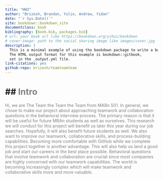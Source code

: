 ```yaml
--- 
title: "HW3"
author: "Brizesh, Brandon, Yulin, Andrew, Yidan"
date: "`r Sys.Date()`"
site: bookdown::bookdown_site
documentclass: book
bibliography: [book.bib, packages.bib]
# url: your book url like https://bookdown.org/yihui/bookdown
# cover-image: path to the social sharing image like images/cover.jpg
description: |
  This is a minimal example of using the bookdown package to write a book.
  The HTML output format for this example is bookdown::gitbook,
  set in the _output.yml file.
link-citations: yes
github-repo: brizesh/teamteamteam
---
```


# ## <font color= Gray>Intro

Hi, we are The Team the Team the Team from MABn 501. In general, we chose to make our project about approaching teamwork and collaboration questions in the behavioral interview process. The primary reason is that it will be useful for future MBAn students as well as ourselves. This research we will conduct for this project will benefit us later this year during our job searches. Hopefully, it will also benefit future students as well. We also want to improve our teamwork, collaborative skills, and process-building capabilities. Becoming more comfortable with GitHub while we complete this project together is another advantage. This will also help us land a good job and start our careers in the best place possible. Behavioral questions that involve teamwork and collaboration are crucial since most companies are highly concerned with our teamwork capabilities. The world is becoming increasingly complex which will make teamwork and collaborative skills more and more valuable.


